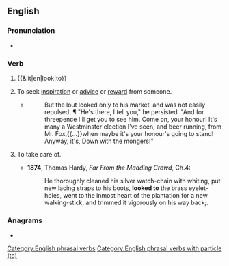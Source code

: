 ==English==

===Pronunciation===
* {{audio|En-au-look to.ogg|Audio (AU)|lang=en}}

===Verb===
{{head|en|verb}}

# {{&lit|en|look|to}}
# {{lb|en|idiomatic}} To seek [[inspiration]] or [[advice]] or [[reward]] from someone.
#: {{ux|en|Whenever I'm upset, I '''look to''' Mary to cheer me up.}}
#* {{RQ:SWymn ChpngBrgh|I|01}}
#*: But the lout looked only to his market, and was not easily repulsed. ¶ "He's there, I tell you," he persisted. "And for threepence I'll get you to see him. Come on, your honour! It's many a Westminster election I've seen, and beer running, from Mr. Fox,{{...}}when maybe it's your honour's going to stand! Anyway, it's, Down with the mongers!"
# {{lb|en|idiomatic}} To take care of.
#* '''1874''', Thomas Hardy, ''Far From the Madding Crowd'', Ch.4:
#*: He thoroughly cleaned his silver watch-chain with whiting, put new lacing straps to his boots, '''looked to''' the brass eyelet-holes, went to the inmost heart of the plantation for a new walking-stick, and trimmed it vigorously on his way back;{{nb...}}.

===Anagrams===
* {{anagrams|en|a=klooot|lotoko}}

[[Category:English phrasal verbs]]
[[Category:English phrasal verbs with particle (to)]]